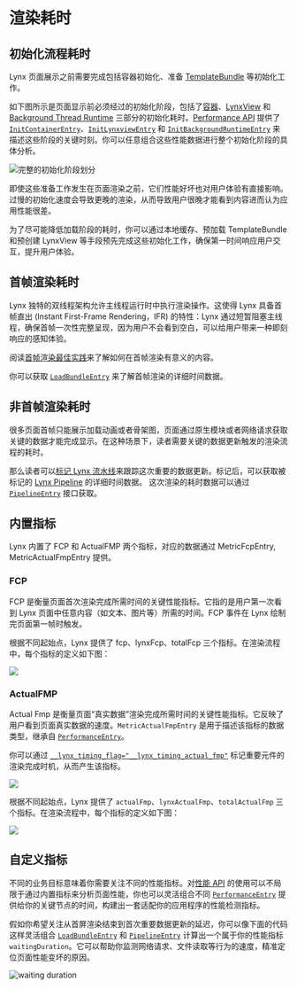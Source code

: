 # 渲染耗时

## 初始化流程耗时

Lynx 页面展示之前需要完成包括容器初始化、准备 [TemplateBundle](/api/lynx-native-api/template-bundle) 等初始化工作。

如下图所示是页面显示前必须经过的初始化阶段，包括了[容器](/guide/spec#container)、[LynxView](/guide/spec#lynxview①) 和 [Background Thread Runtime](/guide/spec#background-thread-runtime) 三部分的初始化耗时。[Performance API](/guide/performance/metrics/performance-api) 提供了 [`InitContainerEntry`](/api/lynx-api/performance-api/performance-entry/init-container-entry)、[`InitLynxviewEntry`](/api/lynx-api/performance-api/performance-entry/init-lynxview-entry) 和 [`InitBackgroundRuntimeEntry`](/api/lynx-api/performance-api/performance-entry/init-background-runtime-entry) 来描述这些阶段的关键时刻。你可以任意组合这些性能数据进行整个初始化阶段的具体分析。

![完整的初始化阶段划分](https://lf-lynx.tiktok-cdns.com/obj/lynx-artifacts-oss-sg/lynx-website/assets/doc/all-init-process.png '完整的初始化阶段划分')

即使这些准备工作发生在页面渲染之前，它们性能好坏也对用户体验有直接影响。过慢的初始化速度会导致更晚的渲染，从而导致用户很晚才能看到内容进而认为应用性能很差。

为了尽可能降低加载阶段的耗时，你可以通过本地缓存、预加载 TemplateBundle 和预创建 LynxView 等手段预先完成这些初始化工作，确保第一时间响应用户交互，提升用户体验。

## 首帧渲染耗时

Lynx 独特的双线程架构允许主线程运行时中执行渲染操作。这使得 Lynx 具备首帧直出 (Instant First-Frame Rendering，IFR) 的特性：Lynx 通过短暂阻塞主线程，确保首帧一次性完整呈现，因为用户不会看到空白，可以给用户带来一种即刻响应的感知体验。

阅读[首帧渲染最佳实践]()来了解如何在首帧渲染有意义的内容。

你可以获取 [`LoadBundleEntry`](/api/lynx-api/performance-api/performance-entry/load-bundle-entry) 来了解首帧渲染的详细时间数据。

## 非首帧渲染耗时

很多页面首帧只能展示加载动画或者骨架图，页面通过原生模块或者网络请求获取关键的数据才能完成显示。在这种场景下，读者需要关键的数据更新触发的渲染流程的耗时。

那么读者可以[标记 Lynx 流水线](/guide/performance/metrics/timing-flag)来跟踪这次重要的数据更新。标记后，可以获取被标记的 [Lynx Pipeline](/guide/spec#lynx-pipeline) 的详细时间数据。
这次渲染的耗时数据可以通过 [`PipelineEntry`](/api/lynx-api/performance-api/performance-entry/pipeline-entry) 接口获取。

## 内置指标

Lynx 内置了 FCP 和 ActualFMP 两个指标，对应的数据通过 MetricFcpEntry, MetricActualFmpEntry 提供。

### FCP

FCP 是衡量页面首次渲染完成所需时间的关键性能指标。它指的是用户第一次看到 Lynx 页面中任意内容（如文本、图片等）所需的时间。FCP 事件在 Lynx 绘制完页面第一帧时触发。

根据不同起始点，Lynx 提供了 fcp、lynxFcp、totalFcp 三个指标。在渲染流程中，每个指标的定义如下图：

<img src="https://lf-lynx.tiktok-cdns.com/obj/lynx-artifacts-oss-sg/lynx-website/assets/doc/performance-metrics-fcp.png" />

### ActualFMP

Actual Fmp 是衡量页面“真实数据”渲染完成所需时间的关键性能指标。它反映了用户看到页面真实数据的速度。`MetricActualFmpEntry` 是用于描述该指标的数据类型，继承自 [`PerformanceEntry`](/api/lynx-api/performance-api/performance-entry)。

你可以通过 [`__lynx_timing_flag="__lynx_timing_actual_fmp"`](/guide/performance/metrics/timing-flag) 标记重要元件的渲染完成时机，从而产生该指标。

<img src="https://lf-lynx.tiktok-cdns.com/obj/lynx-artifacts-oss-sg/lynx-website/assets/doc/performance-metrics-actual-fmp.png" />

根据不同起始点，Lynx 提供了 `actualFmp`、`lynxActualFmp`、`totalActualFmp` 三个指标。在渲染流程中，每个指标的定义如下图：

<img src="https://lf-lynx.tiktok-cdns.com/obj/lynx-artifacts-oss-sg/lynx-website/assets/doc/metric-actual-fmp-entry.png" />

## 自定义指标

不同的业务目标意味着你需要关注不同的性能指标。对[性能 API](/guide/performance/metrics/performance-api) 的使用可以不局限于通过内置指标来分析页面性能，你也可以灵活组合不同 [`PerformanceEntry`](/api/lynx-api/performance-api/performance-entry) 提供给你的关键节点的时间，构建出一套适配你的应用程序的性能检测指标。

假如你希望关注从首屏渲染结束到首次重要数据更新的延迟，你可以像下面的代码这样灵活组合 [`LoadBundleEntry`](/api/lynx-api/performance-api/performance-entry/load-bundle-entry) 和
[`PipelineEntry`](/api/lynx-api/performance-api/performance-entry/pipeline-entry) 计算出一个属于你的性能指标 `waitingDuration`。它可以帮助你监测网络请求、文件读取等行为的速度，精准定位页面性能变坏的原因。

![waiting duration](https://lf-lynx.tiktok-cdns.com/obj/lynx-artifacts-oss-sg/lynx-website/assets/doc/custom-metric-waitingduration.png)


<Go
  example="performance-api"
  defaultFile="src/create_custom_performance_metric/index.tsx"
  img="https://lf-lynx.tiktok-cdns.com/obj/lynx-artifacts-oss-sg/lynx-website/assets/doc/create-custom-performance-metric.jpeg"
  highlight="{18-40}"
  entry="src/create_custom_performance_metric"
/>
